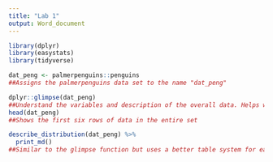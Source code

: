```yaml
---
title: "Lab 1"
output: Word_document
---
```


```r
library(dplyr)
library(easystats)
library(tidyverse)
```

```r
dat_peng <- palmerpenguins::penguins
##Assigns the palmerpenguins data set to the name "dat_peng"

dplyr::glimpse(dat_peng)
##Understand the variables and description of the overall data. Helps with overall reporting of rows and columns of the data set. 
head(dat_peng)
##Shows the first six rows of data in the entire set
```


```r
describe_distribution(dat_peng) %>%
  print_md()
##Similar to the glimpse function but uses a better table system for easier vizzy. 
```

